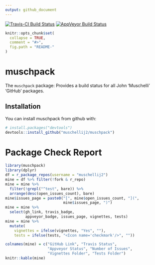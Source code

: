 ```yaml
---
output: github_document
---
```


[![Travis-CI Build Status](https://travis-ci.org/muschellij2/muschpack.svg?branch=master)](https://travis-ci.org/muschellij2/muschpack)
[![AppVeyor Build Status](https://ci.appveyor.com/api/projects/status/github/muschellij2/muschpack?branch=master&svg=true)](https://ci.appveyor.com/project/muschellij2/muschpack)

<!-- README.md is generated from README.Rmd. Please edit that file -->

```r
knitr::opts_chunk$set(
  collapse = TRUE,
  comment = "#>",
  fig.path = "README-"
)
```

# muschpack

The `muschpack` package: Provides a build status for all John 'Muschelli' 'GitHub' packages.


## Installation

You can install muschpack from github with:

```r
# install.packages("devtools")
devtools::install_github("muschellij2/muschpack")
```

# Package Check Report

```r
library(muschpack)
library(dplyr)
df = r_package_repos(username = "muschellij2")
mine = df %>% filter(!fork & r_repo)
mine = mine %>% 
  filter(!grepl("^test", bare)) %>% 
  arrange(desc(open_issues_count), bare)
mine$issues_page = paste0("[", mine$open_issues_count, "](", 
                          mine$issues_page, ")")
mine = mine %>% 
  select(gh_link, travis_badge, 
         appveyor_badge, issues_page, vignettes, tests)
mine = mine %>% 
  mutate(
    vignettes = ifelse(vignettes, "Yes", ""),
    tests = ifelse(tests, "<Icon name='checkmark'/>", ""))

colnames(mine) = c("GitHub Link", "Travis Status", 
                   "Appveyor Status", "Number of Issues",
                   "Vignettes Folder", "Tests Folder")
knitr::kable(mine)
```
